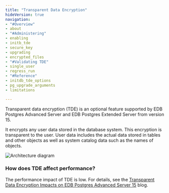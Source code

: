 ```yaml
---
title: "Transparent Data Encryption"
hideVersion: true
navigation:
- "#Overview"
- about
- "#Administering"
- enabling
- initb_tde
- secure_key
- upgrading
- encrypted_files
- "#Validating TDE"
- single_user
- regress_run
- "#Reference"
- initdb_tde_options
- pg_upgrade_arguments
- limitations

---
```



Transparent data encryption (TDE) is an optional feature supported by EDB Postgres Advanced Server and EDB Postgres Extended Server from version 15. 

It encrypts any user data stored in the database system. This encryption is transparent to the user. User data includes the actual data stored in tables and other objects as well as system catalog data such as the names of objects.

![Architecture diagram](images/tde1.png)

### How does TDE affect performance? 

The performance impact of TDE is low. For details, see the [Transparent Data Encryption Impacts on EDB Postgres Advanced Server 15](https://www.enterprisedb.com/blog/TDE-Postgres-Advanced-Server-15-Launch) blog.

